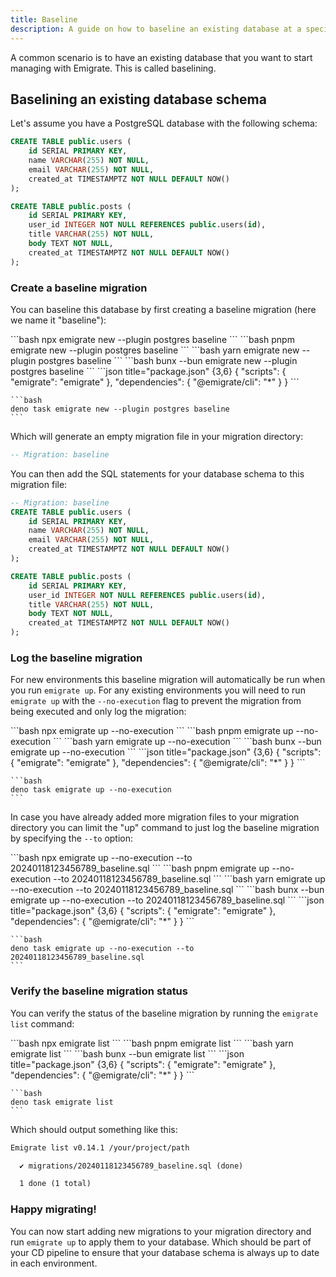 ```yaml
---
title: Baseline
description: A guide on how to baseline an existing database at a specific version
---
```



A common scenario is to have an existing database that you want to start managing with Emigrate. This is called baselining.

## Baselining an existing database schema

Let's assume you have a PostgreSQL database with the following schema:

```sql
CREATE TABLE public.users (
    id SERIAL PRIMARY KEY,
    name VARCHAR(255) NOT NULL,
    email VARCHAR(255) NOT NULL,
    created_at TIMESTAMPTZ NOT NULL DEFAULT NOW()
);

CREATE TABLE public.posts (
    id SERIAL PRIMARY KEY,
    user_id INTEGER NOT NULL REFERENCES public.users(id),
    title VARCHAR(255) NOT NULL,
    body TEXT NOT NULL,
    created_at TIMESTAMPTZ NOT NULL DEFAULT NOW()
);
```

<LinkCard
  href="../../plugins/storage/postgres/"
  title="PostgreSQL Storage Plugin"
  description="See how to configure the PostgreSQL storage plugin here..."
  />

<LinkCard
  href="../../plugins/storage/"
  title="Storage Plugins"
  description="Learn more about storage plugins here..."
  />

### Create a baseline migration

You can baseline this database by first creating a baseline migration (here we name it "baseline"):

<Tabs>
  <TabItem label="npm">
    ```bash
    npx emigrate new --plugin postgres baseline
    ```
  </TabItem>
  <TabItem label="pnpm">
    ```bash
    pnpm emigrate new --plugin postgres baseline
    ```
  </TabItem>
  <TabItem label="yarn">
    ```bash
    yarn emigrate new --plugin postgres baseline
    ```
  </TabItem>
  <TabItem label="bun">
    ```bash
    bunx --bun emigrate new --plugin postgres baseline
    ```
  </TabItem>
  <TabItem label="deno">
    ```json title="package.json" {3,6}
    {
      "scripts": {
        "emigrate": "emigrate"
      },
      "dependencies": {
        "@emigrate/cli": "*"
      }
    }
    ```

    ```bash
    deno task emigrate new --plugin postgres baseline
    ```
  </TabItem>
</Tabs>

Which will generate an empty migration file in your migration directory:

```sql title="migrations/20240118123456789_baseline.sql"
-- Migration: baseline

```

You can then add the SQL statements for your database schema to this migration file:

```sql title="migrations/20240118123456789_baseline.sql"
-- Migration: baseline
CREATE TABLE public.users (
    id SERIAL PRIMARY KEY,
    name VARCHAR(255) NOT NULL,
    email VARCHAR(255) NOT NULL,
    created_at TIMESTAMPTZ NOT NULL DEFAULT NOW()
);

CREATE TABLE public.posts (
    id SERIAL PRIMARY KEY,
    user_id INTEGER NOT NULL REFERENCES public.users(id),
    title VARCHAR(255) NOT NULL,
    body TEXT NOT NULL,
    created_at TIMESTAMPTZ NOT NULL DEFAULT NOW()
);
```

### Log the baseline migration

For new environments this baseline migration will automatically be run when you run <Link href="/cli/up/">`emigrate up`</Link>.
For any existing environments you will need to run `emigrate up` with the <Link href="/cli/up/#--no-execution">`--no-execution`</Link> flag to prevent the migration from being executed and only log the migration:

<Tabs>
  <TabItem label="npm">
    ```bash
    npx emigrate up --no-execution
    ```
  </TabItem>
  <TabItem label="pnpm">
    ```bash
    pnpm emigrate up --no-execution
    ```
  </TabItem>
  <TabItem label="yarn">
    ```bash
    yarn emigrate up --no-execution
    ```
  </TabItem>
  <TabItem label="bun">
    ```bash
    bunx --bun emigrate up --no-execution
    ```
  </TabItem>
  <TabItem label="deno">
    ```json title="package.json" {3,6}
    {
      "scripts": {
        "emigrate": "emigrate"
      },
      "dependencies": {
        "@emigrate/cli": "*"
      }
    }
    ```

    ```bash
    deno task emigrate up --no-execution
    ```
  </TabItem>
</Tabs>

In case you have already added more migration files to your migration directory you can limit the "up" command to just log the baseline migration by specifying the <Link href="/cli/up/#-t---to-name">`--to`</Link> option:

<Tabs>
  <TabItem label="npm">
    ```bash
    npx emigrate up --no-execution --to 20240118123456789_baseline.sql
    ```
  </TabItem>
  <TabItem label="pnpm">
    ```bash
    pnpm emigrate up --no-execution --to 20240118123456789_baseline.sql
    ```
  </TabItem>
  <TabItem label="yarn">
    ```bash
    yarn emigrate up --no-execution --to 20240118123456789_baseline.sql
    ```
  </TabItem>
  <TabItem label="bun">
    ```bash
    bunx --bun emigrate up --no-execution --to 20240118123456789_baseline.sql
    ```
  </TabItem>
  <TabItem label="deno">
    ```json title="package.json" {3,6}
    {
      "scripts": {
        "emigrate": "emigrate"
      },
      "dependencies": {
        "@emigrate/cli": "*"
      }
    }
    ```

    ```bash
    deno task emigrate up --no-execution --to 20240118123456789_baseline.sql
    ```
  </TabItem>
</Tabs>

### Verify the baseline migration status

You can verify the status of the baseline migration by running the <Link href="/cli/list/">`emigrate list`</Link> command:

<Tabs>
  <TabItem label="npm">
    ```bash
    npx emigrate list
    ```
  </TabItem>
  <TabItem label="pnpm">
    ```bash
    pnpm emigrate list
    ```
  </TabItem>
  <TabItem label="yarn">
    ```bash
    yarn emigrate list
    ```
  </TabItem>
  <TabItem label="bun">
    ```bash
    bunx --bun emigrate list
    ```
  </TabItem>
  <TabItem label="deno">
    ```json title="package.json" {3,6}
    {
      "scripts": {
        "emigrate": "emigrate"
      },
      "dependencies": {
        "@emigrate/cli": "*"
      }
    }
    ```

    ```bash
    deno task emigrate list
    ```
  </TabItem>
</Tabs>

Which should output something like this:

```txt title="emigrate list"
Emigrate list v0.14.1 /your/project/path

  ✔ migrations/20240118123456789_baseline.sql (done)

  1 done (1 total)
```

### Happy migrating!

You can now start adding new migrations to your migration directory and run <Link href="/cli/up/">`emigrate up`</Link> to apply them to your database.
Which should be part of your CD pipeline to ensure that your database schema is always up to date in each environment.
